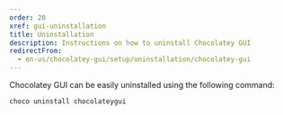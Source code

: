 ```yaml
---
order: 20
xref: gui-uninstallation
title: Uninstallation
description: Instructions on how to uninstall Chocolatey GUI
redirectFrom:
  - en-us/chocolatey-gui/setup/uninstallation/chocolatey-gui
---
```


Chocolatey GUI can be easily uninstalled using the following command:

```powershell
choco uninstall chocolateygui
```